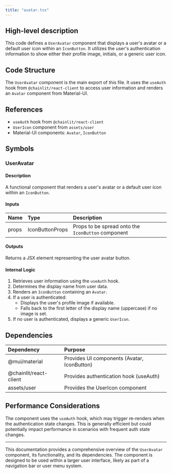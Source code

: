 ```yaml
---
title: "avatar.tsx"
---
```


## High-level description
This code defines a `UserAvatar` component that displays a user's avatar or a default user icon within an `IconButton`. It utilizes the user's authentication information to show either their profile image, initials, or a generic user icon.

## Code Structure
The `UserAvatar` component is the main export of this file. It uses the `useAuth` hook from `@chainlit/react-client` to access user information and renders an `Avatar` component from Material-UI.

## References
- `useAuth` hook from `@chainlit/react-client`
- `UserIcon` component from `assets/user`
- Material-UI components: `Avatar`, `IconButton`

## Symbols

### UserAvatar
#### Description
A functional component that renders a user's avatar or a default user icon within an `IconButton`.

#### Inputs
| Name | Type | Description |
|:-----|:-----|:------------|
| props | IconButtonProps | Props to be spread onto the `IconButton` component |

#### Outputs
Returns a JSX element representing the user avatar button.

#### Internal Logic
1. Retrieves user information using the `useAuth` hook.
2. Determines the display name from user data.
3. Renders an `IconButton` containing an `Avatar`.
4. If a user is authenticated:
   - Displays the user's profile image if available.
   - Falls back to the first letter of the display name (uppercase) if no image is set.
5. If no user is authenticated, displays a generic `UserIcon`.

## Dependencies
| Dependency | Purpose |
|:-----------|:--------|
| @mui/material | Provides UI components (Avatar, IconButton) |
| @chainlit/react-client | Provides authentication hook (useAuth) |
| assets/user | Provides the UserIcon component |

## Performance Considerations
The component uses the `useAuth` hook, which may trigger re-renders when the authentication state changes. This is generally efficient but could potentially impact performance in scenarios with frequent auth state changes.

___

This documentation provides a comprehensive overview of the `UserAvatar` component, its functionality, and its dependencies. The component is designed to be used within a larger user interface, likely as part of a navigation bar or user menu system.